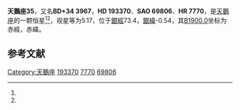 {{Starbox begin
| name = 天鵝座35
}}
{{Starbox observe
| epoch = [[J2000.0|J2000.0]]
| constell = [[天鵝座|天鵝座]]<ref name=SIMBAD>{{cite web
 | url=http://simbad.u-strasbg.fr/simbad/sim-id?Ident=HR+7770
 | title=Pulsating variable Star
 | publisher=Centre de Données astronomiques de Strasbourg
 | work=SIMBAD
 | accessdate=2012-07-13
 | archive-date=2019-06-10
 | archive-url=https://web.archive.org/web/20190610182514/http://simbad.u-strasbg.fr/simbad/sim-id?Ident=HR+7770
 }}</ref><ref name=DATA>{{cite web
 | url=http://vizier.u-strasbg.fr/viz-bin/VizieR-5?-out.add=.&-source=5050&-corr=PK=HR&-out.max=9999&HR=7770
 | title=VizieR Detailed Page
 | accessdate=2012-07-13
 | archive-date=2016-03-04
 | archive-url=https://web.archive.org/web/20160304232704/http://vizier.u-strasbg.fr/viz-bin/VizieR-5?-out.add=.&-source=5050&-corr=PK=HR&-out.max=9999&HR=7770
 | dead-url=no
 }}</ref>
| 星官 = 
| ra = {{RA|20|18|39.1}}<ref name=SIMBAD /><ref name=DATA />
| dec = {{DEC|+34|58|58}}<ref name=SIMBAD /><ref name=DATA />
| appmag_v = 5.17<ref name=SIMBAD /><ref name=DATA />
}}
{{Starbox character
| class = F5Ib<ref name=SIMBAD /><ref name=DATA />
| b-v = 0.65<ref name=SIMBAD /><ref name=DATA />
| u-b = 0.48<ref name=SIMBAD /><ref name=DATA />
| r-i = 0.42<ref name=SIMBAD /><ref name=DATA />
| variable = 
}}
{{Starbox astrometry
| radial_v = 0.48
| prop_mo_ra = -14
| parallax = 0.007
| p_error = 
}}
{{Starbox catalog
| names =BD+34 3967，[[SAO星表|SAO]] 69806，[[HD星表|HD]] 193370，[[HR星表|HR]] 7770}}
{{Starbox reference |Simbad=HR+7770}}
{{Starbox end}}

'''天鵝座35'''，又名'''BD+34 3967'''，'''HD 193370'''、'''SAO 69806'''、'''HR 7770'''，是[[天鵝座|天鵝座]]的一颗恒星<ref name=SIMBAD /><ref name=DATA />，视星等为5.17，位于[[銀道座標系|銀經]]73.4，[[銀道座標系|銀緯]]-0.54，其[[B1900.0|B1900.0]]坐标为赤經{{RA|20|14|48.6}}，赤緯{{DEC|+34|-0.54|12}}。

== 参考文献 ==
{{reflist}}

{{star-stub}}

{{天鵝座恒星}}
{{星官|天津|9|40}}
[[Category:天鵝座|Category:天鵝座]]
[[Category:HD和HDE天體|193370]]
[[Category:HR天體|7770]]
[[Category:SAO天體|69806]]
